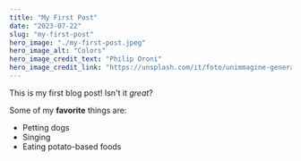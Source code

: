 ```yaml
---
title: "My First Post"
date: "2023-07-22"
slug: "my-first-post"
hero_image: "./my-first-post.jpeg"
hero_image_alt: "Colors"
hero_image_credit_text: "Philip Oroni"
hero_image_credit_link: "https://unsplash.com/it/foto/unimmagine-generata-al-computer-di-due-oggetti-sovrapposti-TGElBQvDINo"
---
```


This is my first blog post! Isn't it *great*?

Some of my **favorite** things are:

* Petting dogs
* Singing
* Eating potato-based foods
